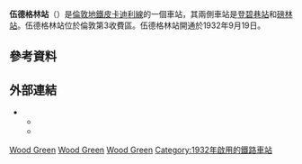 {{TfL Translations}}
{{Infobox London station
| symbol=underground
| name=伍德格林<br />Wood Green
| image_name=Wood Green tube station 070414.JPG
| manager=[[倫敦地鐵|倫敦地鐵]]
| fare_zone=3
| locale=[[伍德格林|伍德格林]]
| borough=[[哈林蓋區|哈林蓋區]]
| years1=1932
| events1=開通
| platforms=2 
<!--| tubeexits06 = 10.183 
| tubeexits07 = {{increase}} 10.97
| tubeexits08 = {{decrease}} 10.89
| tubeexits09 = {{decrease}} 10.84-->
| listing_grade = II
| listing_entry = 1401120
| listing_start = 20 July 2011
| listing_reference = <ref name="eh_1401120">{{National Heritage List for England |num=1401120 |desc=Wood Green Underground Station |accessdate=3 April 2015}}</ref>
| latitude=51.597 | longitude=-0.11}}
'''伍德格林站'''（{{lang-en|Wood Green tube station}}）是[[倫敦地鐵|倫敦地鐵]][[皮卡迪利線|皮卡迪利線]]的一個車站，其兩側車站是[[登碧巷站|登碧巷站]]和[[磅林站|磅林站]]。伍德格林站位於倫敦第3收費區。伍德格林站開通於1932年9月19日。

==參考資料==
{{reflist}}

==外部連結==
{{commons category|Wood Green tube station}}
* {{cite web|url=http://www.ltmcollection.org/photos/ |publisher=London Transport Museum |title=Photographic Archive |archiveurl=https://web.archive.org/web/20080318210033/http://www.ltmcollection.org/photos/ |archivedate=2008-03-18 |deadurl=no }}
** {{ltmcollection|64/i0000k64.jpg|Wood Green station the day after opening, 1932}}
** {{ltmcollection|6s/i0000k6s.jpg|Interior of ticket hall, 1934}}

{{倫敦地鐵皮卡迪利線}}

[[Category:皮卡迪利線車站|Wood Green]]
[[Category:哈林蓋區鐵路車站|Wood Green]]
[[Category:倫敦通宵地鐵車站|Wood Green]]
[[Category:1932年啟用的鐵路車站|Category:1932年啟用的鐵路車站]]